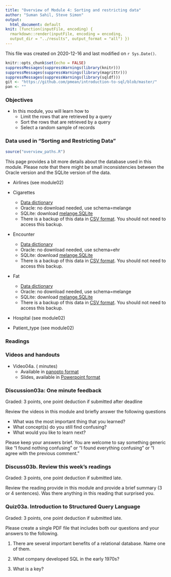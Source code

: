 ```yaml
---
title: "Overview of Module 4: Sorting and restricting data"
author: "Suman Sahil, Steve Simon"
output:
  html_document: default
knit: (function(inputFile, encoding) {
  rmarkdown::render(inputFile, encoding = encoding,
  output_dir = "../results", output_format = "all") })  
---
```


This file was created on 2020-12-16 and last modified on `r Sys.Date()`.

```r
knitr::opts_chunk$set(echo = FALSE)
suppressMessages(suppressWarnings(library(knitr)))
suppressMessages(suppressWarnings(library(magrittr)))
suppressMessages(suppressWarnings(library(sqldf)))
git <- "https://github.com/pmean/introduction-to-sql/blob/master/"
pan <- ""
```

### Objectives

+ In this module, you will learn  how to
  + Limit the rows  that are retrieved by a query
  + Sort the rows that are retrieved by a query
  + Select a random sample of records
 
### Data used in "Sorting and Restricting Data"

```r
source("overview_paths.R")
```

This page provides a bit more details about the database used in this module. Please note that there might be small inconsistencies between the Oracle version and the SQLite version of the data.

+ Airlines (see module02)

+ Cigarettes
  + [Data dictionary](`r data`/cigarettes-data-dictionary.txt)
  + Oracle: no download needed, use schema=melange
  + SQLite: download [melange.SQLite](`r data`/melange.SQLite)
  + There is a backup of this data in [CSV format](`r data`/cigarettes.csv). You should not need to access this backup.

+ Encounter
  + [Data dictionary](`r data`/encounter-data-dictionary.txt)
  + Oracle: no download needed, use schema=ehr
  + SQLite: download [melange.SQLite](`r data`/ehr.SQLite)
  + There is a backup of this data in [CSV format](`r data`/encounter.csv). You should not need to access this backup.

+ Fat
  + [Data dictionary](`r data`/fat-data-dictionary.txt)
  + Oracle: no download needed, use schema=melange
  + SQLite: download [melange.SQLite](`r data`/melange.SQLite)
  + There is a backup of this data in [CSV format](`r data`/fat.csv). You should not need to access this backup.

+ Hospital (see module02)

+ Patient_type (see module02) 
  
### Readings

### Videos and handouts

+ Video04a.  ( minutes)
  + Available in [panopto format](`r pan`/Viewer.aspx?id=01e81458-a1f2-4851-bfa8-aaa70134a584)
  + Slides, available in [Powerpoint format](`r results`/slides-and-speaker-notes-13.pptx)
  

### Discussion03a: One minute feedback

Graded: 3 points, one point deduction if submitted after deadline

Review the videos in this module and briefly answer the following questions

+ What was the most important thing that you learned?
+ What concept(s) do you still find confusing?
+ What would you like to learn next?

Please keep your answers brief. You are welcome to say something generic like "I found nothing confusing" or "I found everything confusing" or "I agree with the previous comment."

### Discuss03b. Review this week's readings

Graded: 3 points, one point deduction if submitted late.

Review the reading provide in this module and provide a brief summary (3 or 4 sentences). Was there anything in this reading that surprised you.

### Quiz03a. Introduction to Structured Query Language
  
Graded: 3 points, one point deduction if submitted late.

Please create a single PDF file that includes both our questions and your answers to the following.

1. There are several important benefits of a relational database. Name one of them.

2. What company developed SQL in the early 1970s?

3. What is a key?
